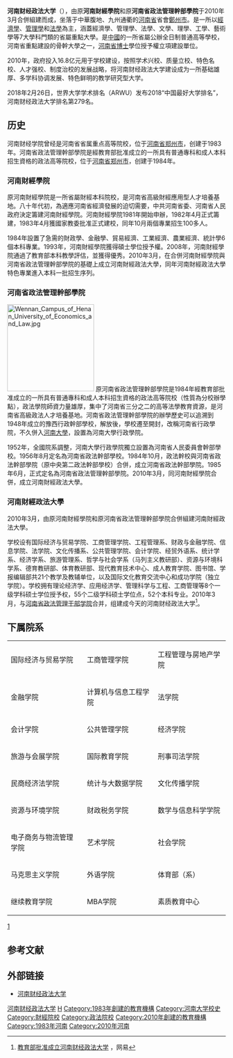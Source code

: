 {{coord|34|46|51|N|113|49|10|E|region:CN-11_type:edu|display=title}}
{{Infobox University
| Name = 河南财经政法大学
| EnglishName = Henan University of Economics and Law
| 图像 = 20220220 Henan University of Economics and Law 02.jpg
| SealImage = [[File:Henan_University_of_Economics_&_Law.jpg|200px]]
| 图像说明 = 龙子湖校区
| SealInfo = 
| Motto = '''''明德、博学、经世、笃行'''''
| Established = 1983年4月
| Type = 公立大学
| Former_names = [[河南财经学院|河南财经学院]]、[[河南省政法管理干部学院|河南省政法管理干部学院]]
| Secretary = [[杨宏志|杨宏志]]
| President = [[司林胜|司林胜]]
| Affiliations = [[河南省人民政府|河南省人民政府]]
| Location = {{CHN}}[[河南省|河南省]][[郑州市|郑州市]]
| Campus = 市区
| Area = 52万平方米
| Department = 
| Faculty = 1806
| Professor = 172
| Associate Professor = 452
| Assistant Professor = 
| Lecturer = 1200
| Student = 25,000
| Undergraduate = 
| Postgraduate = 
| Website = http://www.huel.edu.cn/
}}

'''河南财经政法大学'''（{{lang-en|'''Henan University of Economics and Law'''}}），由原'''河南財經學院'''和原'''河南省政法管理幹部學院'''于2010年3月合併組建而成，坐落于中華腹地、九州通衢的[[河南省|河南省]]省會[[鄭州市|鄭州市]]。是一所以[[经济学|經濟學]]、[[管理学|管理學]]和[[法学|法學]]為主，涵蓋經濟學、管理學、法學、文學、理學、工學、藝術學等7大學科門類的省屬重點大學。是[[中國|中國]]的一所省屬公辦全日制普通高等學校，河南省重點建設的骨幹大學之一，[[河南省|河南省]][[博士|博士]]學位授予權立項建設單位。

2010年，政府投入16.8亿元用于学校建设，按照学术兴校、质量立校、特色名校、人才强校、制度治校的发展战略，将河南财经政法大学建设成为一所基础雄厚、多学科协调发展、特色鲜明的教学研究型大学。

2018年2月26日，世界大学学术排名（ARWU）发布2018“中国最好大学排名”，河南财经政法大学排名第279名。

==历史==
河南财经学院曾经是河南省省属重点高等院校，位于[[河南省|河南省]][[郑州市|郑州市]]，创建于1983年。河南省政法管理幹部學院是經教育部批准成立的一所具有普通專科和成人本科招生資格的政法高等院校，位于[[河南省|河南省]][[郑州市|郑州市]]，创建于1984年。

=== 河南財經學院 ===
原河南財經學院是一所省屬財經本科院校，是河南省高級財經應用型人才培養基地。八十年代初，為適應河南省經濟發展的迫切需要，中共河南省委、河南省人民政府決定籌建河南財經學院。河南財經學院1981年開始申辦，1982年4月正式籌建，1983年4月獲國家教委批准正式建校，同年10月兩個專業招生100多人。

1984年設置了急需的財政學、金融學、貿易經濟、工業經濟、農業經濟、統計學6個本科專業。1993年，河南財經學院獲得碩士學位授予權。2008年，河南財經學院通過了教育部本科教學評估，並獲得優秀。2010年3月，在合併河南財經學院與河南省政法管理幹部學院的基礎上成立河南財經政法大學，同年河南財經政法大學特色專業進入本科一批招生序列。

=== 河南省政法管理幹部學院 ===
[[File:Wennan_Campus_of_Henan_University_of_Economics_and_Law.jpg|200px]]
原河南省政法管理幹部學院是1984年經教育部批准成立的一所具有普通專科和成人本科招生資格的政法高等院校（性質為分校辦學點），政法學院師資力量雄厚，集中了河南省三分之二的高等法學教育資源，是河南省高級政法人才培養基地。河南省政法管理幹部學院的辦學歷史可以追溯到1948年成立的豫西行政幹部學校，解放後，學校遷至開封，改稱河南省行政學院，不久併入[[河南大學|河南大學]]，設置為河南大學行政學院。

1952年，全國院系調整，河南大學行政學院獨立設置為河南省人民委員會幹部學校。1956年8月定名為河南省政法幹部學校。1984年10月，政法幹校與河南省政法幹部學院（原中央第二政法幹部學校）合併，成立河南省政法幹部學院。1985年6月，正式定名為河南省政法管理幹部學院。2010年3月，同河南財經學院合併，成立河南財經政法大學。

=== 河南財經政法大學 ===
2010年3月，由原河南財經學院和原河南省政法管理幹部學院合併組建河南財經政法大學。

学校设有国际经济与贸易学院、工商管理学院、工程管理系、财政与金融学院、信息学院、法学院、文化传播系、公共管理学院、会计学院、经贸外语系、统计学系、经济学系、旅游管理系、哲学与社会学系（马列主义教研部）、资源与环境科学系、德育教研部、体育教研部、现代教育技术中心、成人教育学院、图书馆、学报编辑部共21个教学及教辅单位，以及国际文化教育交流中心和成功学院（独立学院）。学校拥有理论经济学、应用经济学、管理科学与工程、工商管理等8个一级学科硕士学位授予权，55个二级学科硕士学位点，52个本科专业。2010年3月，与[[河南省政法管理干部学院|河南省政法管理干部学院]]合并，组建成今天的河南财经政法大学<ref>[http://news.163.com/10/0327/04/62ONBVN7000146BB.html 教育部批准成立河南财经政法大学] {{Wayback|url=http://news.163.com/10/0327/04/62ONBVN7000146BB.html |date=20180506035226 }}，网易</ref>。

==下属院系==
{| class="wikitable"
|国际经济与贸易学院
|工商管理学院
|工程管理与房地产学院
|-
|金融学院
|计算机与信息工程学院
|法学院
|-
|会计学院
|公共管理学院
|经济学院
|-
|旅游与会展学院
|国际教育学院
|刑事司法学院
|-
|民商经济法学院
|统计与大数据学院
|文化传播学院
|-
|资源与环境学院
|财政税务学院
|数学与信息科学学院
|-
|电子商务与物流管理学院
|艺术学院
|社会学院
|-
|马克思主义学院
|外语学院
|体育部（系）
|-
|继续教育学院
|MBA学院
|素质教育中心
|}
[https://web.archive.org/web/20190409165115/http://www.huel.edu.cn/jgsz1.htm]

==参考文献==
<references/>

==外部链接==
*[http://www.huel.edu.cn/ 河南财经政法大学] {{Wayback|url=http://www.huel.edu.cn/ |date=20120513133900 }}

{{河南高等院校}}
[[Category:河南财经政法大学|]]
[[Category:郑州高等院校|H]]
[[Category:1983年創建的教育機構|Category:1983年創建的教育機構]]
[[Category:河南大学校史|Category:河南大学校史]]
[[Category:財經院校|Category:財經院校]]
[[Category:政法院校|Category:政法院校]]
[[Category:2010年創建的教育機構|Category:2010年創建的教育機構]]
[[Category:1983年河南|Category:1983年河南]]
[[Category:2010年河南|Category:2010年河南]]